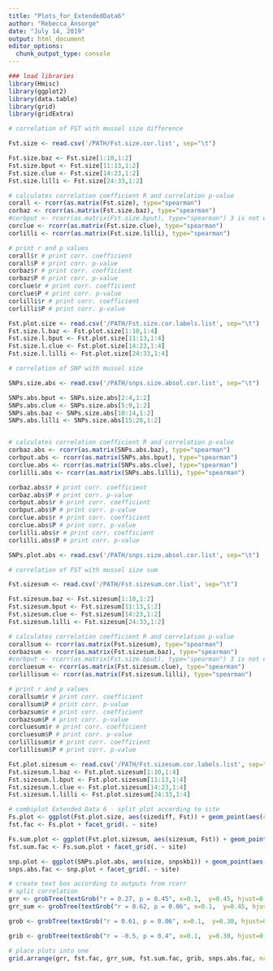 ```yaml
---
title: "Plots_for_ExtendedData6"
author: "Rebecca_Ansorge"
date: "July 14, 2019"
output: html_document
editor_options: 
  chunk_output_type: console
---
```


```r
### load libraries 
library(Hmisc)
library(ggplot2)
library(data.table)
library(grid)
library(gridExtra)
```

```r

# correlation of FST with mussel size difference

Fst.size <- read.csv('/PATH/Fst.size.cor.list', sep="\t")

Fst.size.baz <- Fst.size[1:10,1:2]
Fst.size.bput <- Fst.size[11:13,1:2]
Fst.size.clue <- Fst.size[14:23,1:2]
Fst.size.lilli <- Fst.size[24:33,1:2]

# calculates correlation coefficient R and correlation p-value
corall <- rcorr(as.matrix(Fst.size), type="spearman") 
corbaz <- rcorr(as.matrix(Fst.size.baz), type="spearman") 
#corbput <- rcorr(as.matrix(Fst.size.bput), type="spearman") 3 is not enough for stats
corclue <- rcorr(as.matrix(Fst.size.clue), type="spearman") 
corlilli <- rcorr(as.matrix(Fst.size.lilli), type="spearman") 

# print r and p values
corall$r # print corr. coefficient
corall$P # print corr. p-value
corbaz$r # print corr. coefficient
corbaz$P # print corr. p-value
corclue$r # print corr. coefficient
corclue$P # print corr. p-value
corlilli$r # print corr. coefficient
corlilli$P # print corr. p-value

Fst.plot.size <- read.csv('/PATH/Fst.size.cor.labels.list', sep="\t")
Fst.size.l.baz <- Fst.plot.size[1:10,1:4]
Fst.size.l.bput <- Fst.plot.size[11:13,1:4]
Fst.size.l.clue <- Fst.plot.size[14:23,1:4]
Fst.size.l.lilli <- Fst.plot.size[24:33,1:4]
```

```r

# correlation of SNP with mussel size

SNPs.size.abs <- read.csv('/PATH/snps.size.absol.cor.list', sep="\t")

SNPs.abs.bput <- SNPs.size.abs[2:4,1:2]
SNPs.abs.clue <- SNPs.size.abs[5:9,1:2]
SNPs.abs.baz <- SNPs.size.abs[10:14,1:2]
SNPs.abs.lilli <- SNPs.size.abs[15:20,1:2]


# calculates correlation coefficient R and correlation p-value
corbaz.abs <- rcorr(as.matrix(SNPs.abs.baz), type="spearman") 
corbput.abs <- rcorr(as.matrix(SNPs.abs.bput), type="spearman")
corclue.abs <- rcorr(as.matrix(SNPs.abs.clue), type="spearman") 
corlilli.abs <- rcorr(as.matrix(SNPs.abs.lilli), type="spearman") 

corbaz.abs$r # print corr. coefficient
corbaz.abs$P # print corr. p-value
corbput.abs$r # print corr. coefficient
corbput.abs$P # print corr. p-value
corclue.abs$r # print corr. coefficient
corclue.abs$P # print corr. p-value
corlilli.abs$r # print corr. coefficient
corlilli.abs$P # print corr. p-value

SNPs.plot.abs <- read.csv('/PATH/snps.size.absol.cor.list', sep="\t")
```

```r

# correlation of FST with mussel size sum

Fst.sizesum <- read.csv('/PATH/Fst.sizesum.cor.list', sep="\t") 

Fst.sizesum.baz <- Fst.sizesum[1:10,1:2]
Fst.sizesum.bput <- Fst.sizesum[11:13,1:2]
Fst.sizesum.clue <- Fst.sizesum[14:23,1:2]
Fst.sizesum.lilli <- Fst.sizesum[24:33,1:2]

# calculates correlation coefficient R and correlation p-value
corallsum <- rcorr(as.matrix(Fst.sizesum), type="spearman") 
corbazsum <- rcorr(as.matrix(Fst.sizesum.baz), type="spearman") 
#corbput <- rcorr(as.matrix(Fst.size.bput), type="spearman") 3 is not enough for stats
corcluesum <- rcorr(as.matrix(Fst.sizesum.clue), type="spearman") 
corlillisum <- rcorr(as.matrix(Fst.sizesum.lilli), type="spearman") 

# print r and p values
corallsum$r # print corr. coefficient
corallsum$P # print corr. p-value
corbazsum$r # print corr. coefficient
corbazsum$P # print corr. p-value
corcluesum$r # print corr. coefficient
corcluesum$P # print corr. p-value
corlillisum$r # print corr. coefficient
corlillisum$P # print corr. p-value

Fst.plot.sizesum <- read.csv('/PATH/Fst.sizesum.cor.labels.list', sep="\t")
Fst.sizesum.l.baz <- Fst.plot.sizesum[1:10,1:4]
Fst.sizesum.l.bput <- Fst.plot.sizesum[11:13,1:4]
Fst.sizesum.l.clue <- Fst.plot.sizesum[14:23,1:4]
Fst.sizesum.l.lilli <- Fst.plot.sizesum[24:33,1:4]
```

```r

# combiplot Extended Data 6 - split plot according to site
Fs.plot <- ggplot(Fst.plot.size, aes(sizediff, Fst)) + geom_point(aes(colour = site)) + geom_smooth(method="lm", aes(colour = site), fullrange=TRUE, se=FALSE, size = 0.5)
fst.fac <- Fs.plot + facet_grid(. ~ site) 

Fs.sum.plot <- ggplot(Fst.plot.sizesum, aes(sizesum, Fst)) + geom_point(aes(colour = site)) + geom_smooth(method="lm", aes(colour = site), fullrange=TRUE, se=FALSE, size = 0.5)
fst.sum.fac <- Fs.sum.plot + facet_grid(. ~ site)

snp.plot <- ggplot(SNPs.plot.abs, aes(size, snpskb1)) + geom_point(aes(colour = site)) + geom_smooth(method="lm", aes(colour = site), fullrange=TRUE, se=FALSE, size = 0.5)
snps.abs.fac <- snp.plot + facet_grid(. ~ site) 

# create text box according to outputs from rcorr
# split correlation 
grr <- grobTree(textGrob("r = 0.27, p = 0.45", x=0.1,  y=0.45, hjust=0, gp=gpar(col="black", fontsize=10, fontface="italic")), textGrob("r = 0.30, p = 0.40", x=0.51,  y=0.45, hjust=0, gp=gpar(col="black", fontsize=10, fontface="italic")), textGrob("r = 0.17, p = 0.64", x=0.72,  y=0.45, hjust=0, gp=gpar(col="black", fontsize=10, fontface="italic")))
grr_sum <- grobTree(textGrob("r = 0.62, p = 0.06", x=0.1,  y=0.45, hjust=0, gp=gpar(col="black", fontsize=10, fontface="italic")), textGrob("r = -0.18, p = 0.62", x=0.51,  y=0.45, hjust=0, gp=gpar(col="black", fontsize=10, fontface="italic")), textGrob("r = 0.51, p = 0.13", x=0.72,  y=0.45, hjust=0, gp=gpar(col="black", fontsize=10, fontface="italic")))

grob <- grobTree(textGrob("r = 0.61, p = 0.06", x=0.1,  y=0.30, hjust=0, gp=gpar(col="black", fontsize=10, fontface="italic")), textGrob("r = 0.25, p = 0.48", x=0.51,  y=0.30, hjust=0, gp=gpar(col="black", fontsize=10, fontface="italic")), textGrob("r = 0.49, p = 0.18", x=0.72,  y=0.30, hjust=0, gp=gpar(col="black", fontsize=10, fontface="italic"))) # numbers when average shell sizes plotted

grib <- grobTree(textGrob("r = -0.5, p = 0.4", x=0.1,  y=0.30, hjust=0, gp=gpar(col="black", fontsize=10, fontface="italic")), textGrob("r = 0.9, p = 0.04", x=0.51,  y=0.30, hjust=0, gp=gpar(col="black", fontsize=10, fontface="italic")), textGrob("r = -0.8, p = 0.2", x=0.72,  y=0.30, hjust=0, gp=gpar(col="black", fontsize=10, fontface="italic"))) # snps and shell length corr.

# place plots into one
grid.arrange(grr, fst.fac, grr_sum, fst.sum.fac, grib, snps.abs.fac, ncol = 1, nrow = 6, widths=c(6), heights=c(0.5, 6, 1, 6, 1, 6))
```
